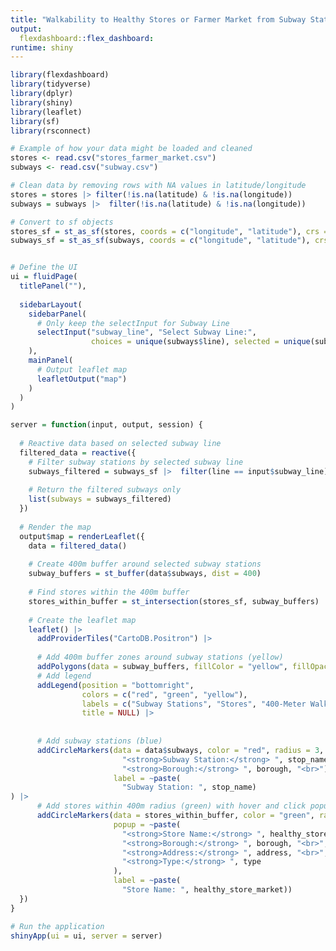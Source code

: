 ```yaml
---
title: "Walkability to Healthy Stores or Farmer Market from Subway Stations"
output: 
  flexdashboard::flex_dashboard:
runtime: shiny
---
```


```r
library(flexdashboard)
library(tidyverse)
library(dplyr)
library(shiny)
library(leaflet)
library(sf)
library(rsconnect)
```


```r
# Example of how your data might be loaded and cleaned
stores <- read.csv("stores_farmer_market.csv")
subways <- read.csv("subway.csv")

# Clean data by removing rows with NA values in latitude/longitude
stores = stores |> filter(!is.na(latitude) & !is.na(longitude))
subways = subways |>  filter(!is.na(latitude) & !is.na(longitude))

# Convert to sf objects
stores_sf = st_as_sf(stores, coords = c("longitude", "latitude"), crs = 4326)
subways_sf = st_as_sf(subways, coords = c("longitude", "latitude"), crs = 4326)


# Define the UI
ui = fluidPage(
  titlePanel(""),
  
  sidebarLayout(
    sidebarPanel(
      # Only keep the selectInput for Subway Line
      selectInput("subway_line", "Select Subway Line:",
                  choices = unique(subways$line), selected = unique(subways$line)[1])
    ),
    mainPanel(
      # Output leaflet map
      leafletOutput("map")
    )
  )
)

server = function(input, output, session) {
  
  # Reactive data based on selected subway line
  filtered_data = reactive({
    # Filter subway stations by selected subway line
    subways_filtered = subways_sf |>  filter(line == input$subway_line)
    
    # Return the filtered subways only
    list(subways = subways_filtered)
  })
  
  # Render the map
  output$map = renderLeaflet({
    data = filtered_data()
    
    # Create 400m buffer around selected subway stations
    subway_buffers = st_buffer(data$subways, dist = 400)
    
    # Find stores within the 400m buffer
    stores_within_buffer = st_intersection(stores_sf, subway_buffers)
    
    # Create the leaflet map
    leaflet() |> 
      addProviderTiles("CartoDB.Positron") |> 
      
      # Add 400m buffer zones around subway stations (yellow)
      addPolygons(data = subway_buffers, fillColor = "yellow", fillOpacity = 0.2, color = "grey", weight = 0.4) |> 
      # Add legend
      addLegend(position = "bottomright", 
                colors = c("red", "green", "yellow"),
                labels = c("Subway Stations", "Stores", "400-Meter Walking Radius"),
                title = NULL) |> 
      
      
      # Add subway stations (blue)
      addCircleMarkers(data = data$subways, color = "red", radius = 3, popup = ~paste(
                         "<strong>Subway Station:</strong> ", stop_name, "<br>",
                         "<strong>Borough:</strong> ", borough, "<br>"),
                       label = ~paste(
                         "Subway Station: ", stop_name)
) |> 
      # Add stores within 400m radius (green) with hover and click popups
      addCircleMarkers(data = stores_within_buffer, color = "green", radius = 3,
                       popup = ~paste(
                         "<strong>Store Name:</strong> ", healthy_store_market, "<br>",
                         "<strong>Borough:</strong> ", borough, "<br>",
                         "<strong>Address:</strong> ", address, "<br>",
                         "<strong>Type:</strong> ", type
                       ),
                       label = ~paste(
                         "Store Name: ", healthy_store_market))
  })
}

# Run the application
shinyApp(ui = ui, server = server)
```
